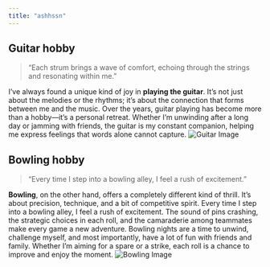```yaml
---
title: "ashhssn"
---
```


## Guitar hobby

> "Each strum brings a wave of comfort, echoing through the strings and resonating within me."

I've always found a unique kind of joy in **playing the guitar**. It's not just about the melodies or the rhythms; it's about the connection that forms between me and the music. Over the years, guitar playing has become more than a hobby—it's a personal retreat. Whether I'm unwinding after a long day or jamming with friends, the guitar is my constant companion, helping me express feelings that words alone cannot capture.
![Guitar Image](https://t4.ftcdn.net/jpg/06/44/13/39/360_F_644133987_z750vJm95cRNuo9rXG1nsUZQtY22gAVT.jpg)

## Bowling hobby
> "Every time I step into a bowling alley, I feel a rush of excitement."

**Bowling**, on the other hand, offers a completely different kind of thrill. It’s about precision, technique, and a bit of competitive spirit. Every time I step into a bowling alley, I feel a rush of excitement. The sound of pins crashing, the strategic choices in each roll, and the camaraderie among teammates make every game a new adventure. Bowling nights are a time to unwind, challenge myself, and most importantly, have a lot of fun with friends and family. Whether I'm aiming for a spare or a strike, each roll is a chance to improve and enjoy the moment.
![Bowling Image](https://www.shutterstock.com/shutterstock/photos/2122768598/display_1500/stock-vector-red-bowling-ball-crashing-into-the-pins-on-bowling-alley-line-illustration-of-bowling-strike-2122768598.jpg)







